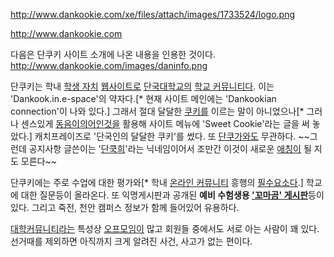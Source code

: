 http://www.dankookie.com/xe/files/attach/images/1733524/logo.png

http://www.dankookie.com

다음은 단쿠키 사이트 소개에 나온 내용을 인용한 것이다.
http://www.dankookie.com/images/daninfo.png

단쿠키는 학내 [[학생 자치]] [[웹사이트]]로 [[단국대학교]]의 [[학교 커뮤니티]]다.
이는 'Dankook.in.e-space'의 약자다.[* 현재 사이트 메인에는 'Dankookian connection'이 나와 있다.]
그래서 절대 달달한 [[쿠키]]를 이르는 말이 아니었으나[* 그러나 센스있게 [[동음이의어]]인것을 활용해 사이트 메뉴에 'Sweet Cookie'라는 글을 써 놓았다.] 캐치프레이즈로 '단국인의 달달한 쿠키'를 썼다.
또 [[단쿠가]]와도 무관하다.
~~그런데 공지사항 글쓴이는 '[[단쿡희]]'라는 닉네임이어서 조만간 이것이 새로운 [[애칭]]이 될 지도 모른다~~

단쿠키에는 주로 수업에 대한 평가와[* 학내 [[온라인 커뮤니티]] 흥행의 [[필수요소]]다.] 학교에 대한 질문등이 올라온다.
또 익명게시판과 공개된 '''예비 수험생용 [http://www.dankookie.com/xe/freshman '꼬마곰' 게시판]'''등이  있다.
그리고 죽전, 천안 캠퍼스 정보가 함께 들어있어 유용하다.


[[대학커뮤니티]]라는 특성상 [[오프모임]]이 많고 회원들 중에서도 서로 아는 사람이 꽤 있다.
선거때를 제외하면 아직까지 크게 알려진 사건, 사고가 없는 편이다. 
